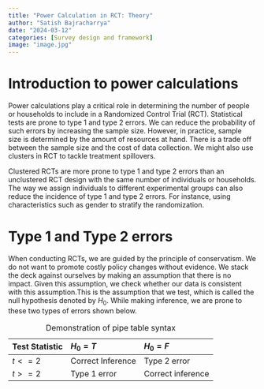 ```yaml
---
title: "Power Calculation in RCT: Theory"
author: "Satish Bajracharrya"
date: "2024-03-12"
categories: [Survey design and framework]
image: "image.jpg"
---
```


# Introduction to power calculations

Power calculations play a critical role in determining the number of people or households to include in a Randomized Control Trial (RCT). Statistical tests are prone to type 1 and type 2 errors. We can reduce the probability of such errors by increasing the sample size. However, in practice, sample size is determined by the amount of resources at hand. There is a trade off between the sample size and the cost of data collection. We might also use clusters in RCT to tackle treatment spillovers.

::: callout-note
Clustered RCTs are more prone to type 1 and type 2 errors than an unclustered RCT design with the same number of individuals or households. The way we assign individuals to different experimental groups can also reduce the incidence of type 1 and type 2 errors. For instance, using characteristics such as gender to stratify the randomization.
:::

# Type 1 and Type 2 errors

When conducting RCTs, we are guided by the principle of conservatism. We do not want to promote costly policy changes without evidence. We stack the deck against ourselves by making an assumption that there is no impact. Given this assumption, we check whether our data is consistent with this assumption.This is the assumption that we test, which is called the null hypothesis denoted by $H_0$. While making inference, we are prone to these two types of errors shown below.

| Test Statistic | $H_0=T$           | $H_0=F$     |
|----------------|:------------------|:------------|
| $t<=2$         | Correct Inference | Type 2 error|
| $t>=2$         | Type 1 error | Correct inference|

: Demonstration of pipe table syntax
